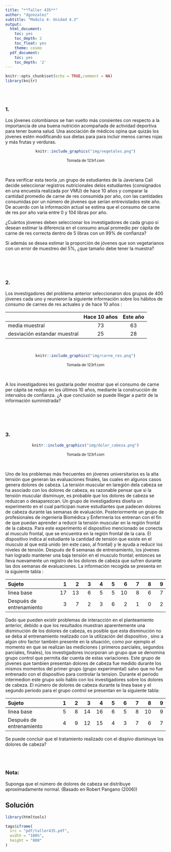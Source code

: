 ```yaml
---
title: "**Taller 435**"
author: "dgonzalez"
subtitle: "Modulo 4- Unidad 4.3" 
output:
  html_document:
    toc: yes
    toc_depth: 2
    toc_float: yes
    theme: cosmo
  pdf_document:
    toc: yes
    toc_depth: '2'
---
```


```r
knitr::opts_chunk$set(echo = TRUE,comment = NA)
library(knitr)
```

<br/><br/>

### **1.** 
Los jóvenes colombianos se han vuelto más consientes con respecto a la importancia de una buena nutrición acompañada de actividad deportiva para tener buena salud. Una asociación de médicos opina que quizás los jóvenes estén modificando sus dietas para para incluir menos carnes rojas y más frutas y verduras. 

<center>
```r
knitr::include_graphics("img/vegetales.png")
```
<sub> Tomada de  123rf.com </sub>
</center>

<br/>

Para verificar esta teoría ,un grupo de estudiantes de la Javeriana Cali decide seleccionar registros nutricionales delos estudiantes (consignados en una encuesta realizada por VMU) de hace 10 años y comparar la cantidad promedio de carne de res consumida por año, con las cantidades consumidas por un número de jóvenes que serían entrevistados este año. De acuerdo con  la información actual se estima que el consumo de carne de res por año varia entre 0 y 104  libras por año. 

¿Cuántos jóvenes deben seleccionar los investigadores de cada grupo si desean estimar la diferencia en el consumo anual promedio per cápita de carne de res correcta dentro  de 5 libras con un 99% de confianza?

Si además se desea estimar la proporción de jóvenes que son vegetarianos con un error de muestreo del 5%, ¿que tamaño debe tener la muestra?

<br/><br/><br/>

### **2.**

Los investigadores del problema anterior seleccionaron  dos grupos de 400 jóvenes cada uno y reunieron la siguiente información sobre los hábitos de consumo de carnes de res actuales y de hace 10 años :

|                    |  Hace 10 años  | Este año       |
|:-------------------|:--------------:|:--------------:|
| media muestral     |       73       |  63            |
| desviación estandar muestral |  25  |  28            |


<br/>
<center>
```r
knitr::include_graphics("img/carne_res.png")
```
<sub> Tomada de  123rf.com </sub>
</center>
<br/>

A los investigadores les gustaría poder mostrar que el consumo de carne per cápita se redujo en los últimos 10 años, mediante la construcción de intervalos de confianza. ¿A que conclusión se puede lllegar a partir de la información suministrada?


<br/><br/><br/>

### **3.**


<center>
```r
knitr::include_graphics("img/dolor_cabeza.png")
```
<sub> Tomada de  123rf.com </sub>
</center>
<br/>

Uno de los problemas más frecuentes en jóvenes universitarios es la alta tensión que generan las evaluaciones finales, las cuales en algunos casos genera dolores de cabeza. La tensión muscular en laregión dela cabeza se ha asociado con los dolores de cabeza, es razonable pensar que si la tensión muscular disminuye, es probable que los dolores de cabeza se reduzcan o desaparezcan. Un grupo de investigadores diseña un experimento en el cual participan nueve estudiantes que padecen dolores de cabeza durante las semanas de evaluación. Posteriormente un grupo de profesionales de ingeniería Biomédica y Enfermería los entrenan con el fin de que puedan aprender a reducir la tensión muscular en la región frontal de la cabeza. Para este experimento el dispositivo mencionado se conecta al musculo frontal, que se encuentra en la región frontal de la cara. El dispositivo indica al estudiante la cantidad de tensión que existe en el musculo al que está unido (en este caso, al frontal) y le ayuda a reducir los niveles de tensión.  Después de 6 semanas de entrenamiento, los jóvenes han logrado mantener una baja tensión en el musculo frontal; entonces se lleva nuevamente un registro de los dolores de cabeza que sufren durante las dos semanas de evaluaciones.  La información recogida se presenta en la siguiente tabla :

|Sujeto                  |   1  |   2  |  3   |  4   |  5   |  6   |   7  |   8  |  9   |
|:-----------------------|-----:|-----:|-----:|-----:|-----:|-----:|-----:|-----:|-----:|
|linea base              |  17  |  13  |  6   | 5    |  5   | 10   | 8    | 6    |  7   |
|Después de entrenamiento|   3  |   7  |  2   | 3    |  6   |  2   |  1   |  0   |  2   |

Dado que pueden existir problemas de interacción en el planteamiento anterior, debido a que los resultados muestran aparentemente una disminución de los dolores de cabeza, es posible que esta disminución no se deba al entrenamiento realizado con la utilización del dispositivo , sino a algún otro factor también presente en la situación, como por ejemplo el momento en que se realizan las mediciones ( primeros parciales, segundos parciales, finales), los investigadores incorporan un grupo que se denomina grupo control que permita dar cuenta de estas variaciones. Este grupo de jóvenes que  tambien presentan dolores de cabeza fue medido durante los mismos momentos del primer grupo (grupo experimental) salvo que no fue entrenado con el dispositivo para controlar la tension. Durante el periodo intermedion este grupo solo hablo con los investigadores sobre los dolores de cabeza. El número de dolores de cabeza durante la linea base y el segundo periodo para el grupo control se presentan en la siguiente tabla:


|Sujeto                  |   1  |   2  |  3   |  4   |  5   |  6   |   7  |   8  |  9   |
|:-----------------------|-----:|-----:|-----:|-----:|-----:|-----:|-----:|-----:|-----:|
|linea base              |   5  |   8  |  14  |  16  |  6   |  5   |   8  |  10  |  9   |
|Después de entrenamiento|   4  |   9  |  12  |  15  |  4   | 3    |  7   | 6    |    7 |

 
Se puede concluir que el tratamiento realizado con el dispivo disminuye los dolores de cabeza? 

<br/><br/>

### **Nota:**

Suponga que el número de dolores de cabeza se distribuye aproximadamente normal. (Basado  en Robert Pangano (2006))

## **Solución**




```r
library(htmltools)

tags$iframe(
  src = "pdf/taller435.pdf",
  width = "100%",  
  height = "800"  
)
```